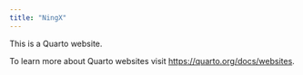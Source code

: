 ```yaml
---
title: "NingX"
---
```


This is a Quarto website.

To learn more about Quarto websites visit <https://quarto.org/docs/websites>.
